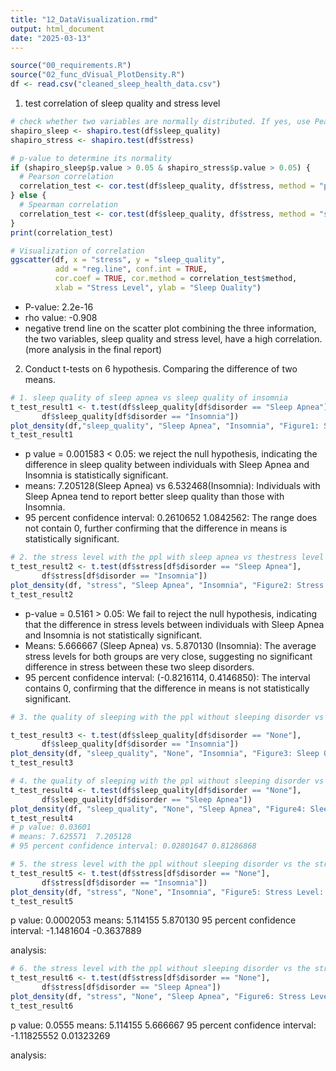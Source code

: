 ```yaml
---
title: "12_DataVisualization.rmd"
output: html_document
date: "2025-03-13"
---
```

```r
source("00_requirements.R")
source("02_func_dVisual_PlotDensity.R")
df <- read.csv("cleaned_sleep_health_data.csv")
```

1. test correlation of sleep quality and stress level
```r
# check whether two variables are normally distributed. If yes, use Pearson, if no,  use Spearman’s
shapiro_sleep <- shapiro.test(df$sleep_quality)
shapiro_stress <- shapiro.test(df$stress)

# p-value to determine its normality
if (shapiro_sleep$p.value > 0.05 & shapiro_stress$p.value > 0.05) {
  # Pearson correlation
  correlation_test <- cor.test(df$sleep_quality, df$stress, method = "pearson")
} else {
  # Spearman correlation
  correlation_test <- cor.test(df$sleep_quality, df$stress, method = "spearman")
}
print(correlation_test)

# Visualization of correlation
ggscatter(df, x = "stress", y = "sleep_quality",
          add = "reg.line", conf.int = TRUE, 
          cor.coef = TRUE, cor.method = correlation_test$method,
          xlab = "Stress Level", ylab = "Sleep Quality")
```
- P-value: 2.2e-16
- rho value:  -0.908
- negative trend line on the scatter plot
combining the three information, the two variables, sleep quality and stress level, have a high correlation. (more analysis in the final report)



2. Conduct t-tests on 6 hypothesis. Comparing the difference of two means.
```r
# 1. sleep quality of sleep apnea vs sleep quality of insomnia
t_test_result1 <- t.test(df$sleep_quality[df$disorder == "Sleep Apnea"],
       df$sleep_quality[df$disorder == "Insomnia"])
plot_density(df,"sleep_quality", "Sleep Apnea", "Insomnia", "Figure1: Sleep Quality: Sleep Apnea vs. Insomnia")
t_test_result1
```
- p value = 0.001583 < 0.05:
        we reject the null hypothesis, indicating the difference in sleep quality between individuals with Sleep Apnea and Insomnia is statistically significant.
- means: 7.205128(Sleep Apnea) vs 6.532468(Insomnia):
        Individuals with Sleep Apnea tend to report better sleep quality than those with Insomnia.
- 95 percent confidence interval: 0.2610652 1.0842562:
        The range does not contain 0, further confirming that the difference in means is statistically significant.

```r
# 2. the stress level with the ppl with sleep apnea vs thestress level with the ppl with insomnia \
t_test_result2 <- t.test(df$stress[df$disorder == "Sleep Apnea"],
       df$stress[df$disorder == "Insomnia"])
plot_density(df, "stress", "Sleep Apnea", "Insomnia", "Figure2: Stress Level: Sleep Apnea vs. Insomnia")
t_test_result2

```
- p-value = 0.5161 > 0.05:
        We fail to reject the null hypothesis, indicating that the difference in stress levels between individuals with Sleep Apnea and Insomnia is not statistically significant.
- Means: 5.666667 (Sleep Apnea) vs. 5.870130 (Insomnia):
        The average stress levels for both groups are very close, suggesting no significant difference in stress between these two sleep disorders.
- 95 percent confidence interval: (-0.8216114, 0.4146850):
        The interval contains 0, confirming that the difference in means is not statistically significant.

```r
# 3. the quality of sleeping with the ppl without sleeping disorder vs the quality of sleeping with the ppl with insomnia 

t_test_result3 <- t.test(df$sleep_quality[df$disorder == "None"],
       df$sleep_quality[df$disorder == "Insomnia"])
plot_density(df, "sleep_quality", "None", "Insomnia", "Figure3: Sleep Quality: No Disorder vs. Insomnia")
t_test_result3
```


```r
# 4. the quality of sleeping with the ppl without sleeping disorder vs the quality of sleeping with the ppl with sleep apnea
t_test_result4 <- t.test(df$sleep_quality[df$disorder == "None"],
       df$sleep_quality[df$disorder == "Sleep Apnea"])
plot_density(df, "sleep_quality", "None", "Sleep Apnea", "Figure4: Sleep Quality: No Disorder vs. Sleep Apnea")
t_test_result4
# p value: 0.03601
# means: 7.625571  7.205128
# 95 percent confidence interval: 0.02801647 0.81286868
```
```r
# 5. the stress level with the ppl without sleeping disorder vs the stress levelwith the ppl with insomnia 
t_test_result5 <- t.test(df$stress[df$disorder == "None"],
       df$stress[df$disorder == "Insomnia"])
plot_density(df, "stress", "None", "Insomnia", "Figure5: Stress Level: No Disorder vs. Insomnia")
t_test_result5
```
p value: 0.0002053
means: 5.114155  5.870130
95 percent confidence interval: -1.1481604 -0.3637889

analysis:

```r
# 6. the stress level with the ppl without sleeping disorder vs the stress levelwith the ppl with sleep apnea. 
t_test_result6 <- t.test(df$stress[df$disorder == "None"],
       df$stress[df$disorder == "Sleep Apnea"])
plot_density(df, "stress", "None", "Sleep Apnea", "Figure6: Stress Level: No Disorder vs. Sleep Apnea")
t_test_result6
```
p value: 0.0555
means: 5.114155  5.666667
95 percent confidence interval: -1.11825552  0.01323269

analysis:
